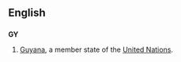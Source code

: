 {{see|gy|Gy|.gy}}
==English==

==={{abbreviation}}===
'''GY'''

# [[Guyana]], a member state of the [[United Nations]].
